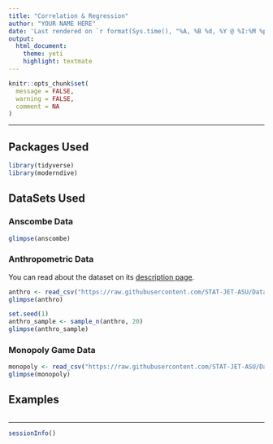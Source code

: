 ```yaml
---
title: "Correlation & Regression"
author: "YOUR NAME HERE"
date: 'Last rendered on `r format(Sys.time(), "%A, %B %d, %Y @ %I:%M %p")`'
output: 
  html_document: 
    theme: yeti
    highlight: textmate
---
```


```r
knitr::opts_chunk$set(
  message = FALSE,
  warning = FALSE,
  comment = NA
)
```
***

## Packages Used

```r
library(tidyverse)
library(moderndive)
```

## DataSets Used

### Anscombe Data

```r
glimpse(anscombe)
```

### Anthropometric Data

You can read about the dataset on its [description page](https://stat-jet-asu.github.io/Datasets/InstructorDescriptions/anthropometric.html).

```r
anthro <- read_csv("https://raw.githubusercontent.com/STAT-JET-ASU/Datasets/master/Instructor/anthropometric.csv")
glimpse(anthro)
```

```r
set.seed(1)
anthro_sample <- sample_n(anthro, 20)
glimpse(anthro_sample)
```

### Monopoly Game Data

```r
monopoly <- read_csv("https://raw.githubusercontent.com/STAT-JET-ASU/Datasets/master/Instructor/monopolygame.csv")
glimpse(monopoly)
```

## Examples

```r

```



***
```r
sessionInfo()
```